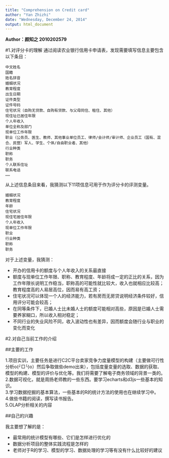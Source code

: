 ```yaml
---
title: "Comprehension on Credit card"
author: "Yan Zhizhi"
date: "Wednesday, December 24, 2014"
output: html_document
---
```


**Author：颜知之 2010202579**

#1.对评分卡的理解
通过阅读农业银行信用卡申请表，发现需要填写信息主要包含以下条目：  
```
中文姓名  
国籍  
姓名拼音  
婚姻状况
教育程度   
出生日期   
证件类型  
证件号码  
住宅状况（自购无贷款、自购有贷款、与父母同住、租住、其他）   
现住址已居住年限   
个人年收入   
单位全称及部门   
现单位工作年限
职业（公务员、医生、教师、其他事业单位员工、律师/会计师/审计师、企业员工（国有、混合、民营）军人、学生、个体/自由职业者、其他）
行业种类  
职称 
职务
个人联系住址
联系电话
……
```

从上述信息条目来看，我猜测以下11项信息可用于作为评分卡的评测变量。
```
婚姻状况
教育程度
年龄
住宅状况
现住宅居住年限
个人年收入
现单位工作年限
职业
行业种类
职称
职务
```
对于上述变量，我猜测：
    
- 开办的信用卡的额度与个人年收入的关系最直接
- 额度与现单位工作年限、职称、教育程度、年龄将成一定的正比的关系，因为工作年限长说明工作稳当，职称高的可能性就比较大，收入也就相应比较高；教育程度高的人易居高位，因而易有高工资；
- 住宅状况可以体现一个人的经济能力，若有房而无房贷说明经济条件较好，信用评分可能会较高；
- 在同等条件下，已婚人士比未婚人士的额度可能相对高些，原因是已婚人士需要养家糊口，所以收入相对稳定；
- 不同行业的失业风险不同，收入波动性也有差异，因而额度会随行业与职业的变化而变化   
   
   

#2.对自己当前工作的介绍    
    
##主要的工作     
     
1.项目实训，主要任务是进行C2C平台卖家竞争力度量模型的构建（主要做可行性分析o(╯□╰)o）然后争取做些demo出来），包括度量变量的选取、数据的获取、模型的构建、模型的评价与优化等。我们将需要了解电子商务领域的背景一类的。    
2.数据可视化，就是周扬老师教的一些东西。要学习echarts和d3js一些基本的知识。   
3.学习数据挖掘的基本算法，一些基本的R的统计方法的使用也在继续学习中。   
4.做些书籍的阅读，撰写读书报告。   
5.OLAP分析相关的内容    

##自己的兴趣   
     
我主要想了解的是：

- 最常用的统计模型有哪些、它们是怎样进行优化的
- 数据分析项目的整体实践流程是怎样的
- 老师对于R的学习、模型的学习、数据处理的学习等有没有什么比较好的建议
  


